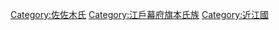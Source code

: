 [[Category:佐佐木氏|Category:佐佐木氏]]
[[Category:江戶幕府旗本氏族|Category:江戶幕府旗本氏族]]
[[Category:近江國|Category:近江國]]